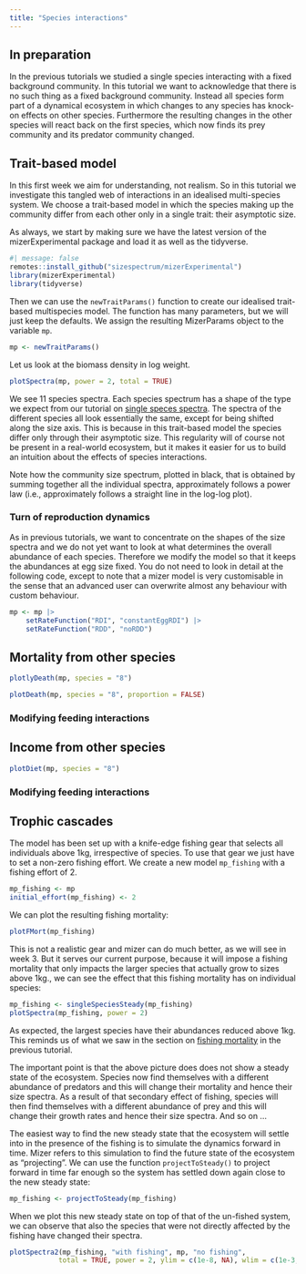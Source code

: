 ```yaml
---
title: "Species interactions"
---
```


## In preparation

In the previous tutorials we studied a single species interacting with a fixed background community. In this tutorial we want to acknowledge that there is no such thing as a fixed background community. Instead all species form part of a dynamical ecosystem in which changes to any species has knock-on effects on other species. Furthermore the resulting changes in the other species will react back on the first species, which now finds its prey community and its predator community changed.

## Trait-based model

In this first week we aim for understanding, not realism. So in this tutorial we investigate this tangled web of interactions in an idealised multi-species system. We choose a trait-based model in which the species making up the community differ from each other only in a single trait: their asymptotic size. 

As always, we start by making sure we have the latest version of the mizerExperimental package and load it as well as the tidyverse.

```r
#| message: false
remotes::install_github("sizespectrum/mizerExperimental")
library(mizerExperimental)
library(tidyverse)
```

Then we can use the `newTraitParams()` function to create our idealised trait-based multispecies model. The function has many parameters, but we will just keep the defaults. We assign the resulting MizerParams object to the variable `mp`.

```r
mp <- newTraitParams()
```

Let us look at the biomass density in log weight.

```r
plotSpectra(mp, power = 2, total = TRUE)
```

We see 11 species spectra. Each species spectrum has a shape of the type we expect from our tutorial on [single speces spectra](single-species-spectra.qmd). The spectra of the different species all look essentially the same, except for being shifted along the size axis. This is because in this trait-based model the species differ only through their asymptotic size. This regularity will of course not be present in a real-world ecosystem, but it makes it easier for us to build an intuition about the effects of species interactions.

Note how the community size spectrum, plotted in black, that is obtained by summing together all the individual spectra, approximately follows a power law (i.e., approximately follows a straight line in the log-log plot).

### Turn of reproduction dynamics

As in previous tutorials, we want to concentrate on the shapes of the size spectra and we do not yet want to look at what determines the overall abundance of each species. Therefore we modify the model so that it keeps the abundances at egg size fixed. You do not need to look in detail at the following code, except to note that a mizer model is very customisable in the sense that an advanced user can overwrite almost any behaviour with custom behaviour. 

```r
mp <- mp |>
    setRateFunction("RDI", "constantEggRDI") |>
    setRateFunction("RDD", "noRDD")
```

## Mortality from other species

```r
plotlyDeath(mp, species = "8")
```

```r
plotDeath(mp, species = "8", proportion = FALSE)
```

### Modifying feeding interactions



## Income from other species

```r
plotDiet(mp, species = "8")
```

### Modifying feeding interactions



## Trophic cascades

The model has been set up with a knife-edge fishing gear that selects all individuals above 1kg, irrespective of species. To use that gear we just have to set a non-zero fishing effort. We create a new model `mp_fishing` with a fishing effort of 2.

```r
mp_fishing <- mp
initial_effort(mp_fishing) <- 2
```

We can plot the resulting fishing mortality:

```r
plotFMort(mp_fishing)
```

This is not a realistic gear and mizer can do much better, as we will see in week 3. But it serves our current purpose, because it will impose a fishing mortality that only impacts the larger species that actually grow to sizes above 1kg., we can see the effect that this fishing mortality has on individual species:

```r
mp_fishing <- singleSpeciesSteady(mp_fishing)
plotSpectra(mp_fishing, power = 2)
```

As expected, the largest species have their abundances reduced above 1kg. This reminds us of what we saw in the section on [fishing mortality](predation-growth-and-mortality.html#fishing-mortality) in the previous tutorial.

The important point is that the above picture does does not show a steady state of the ecosystem. Species now find themselves with a different abundance of predators and this will change their mortality and hence their size spectra. As a result of that secondary effect of fishing, species will then find themselves with a different abundance of prey and this will change their growth rates and hence their size spectra. And so on ...

The easiest way to find the new steady state that the ecosystem will settle into in the presence of the fishing is to simulate the dynamics forward in time. Mizer refers to this simulation to find the future state of the ecosystem as "projecting". We can use the function `projectToSteady()` to project forward in time far enough so the system has settled down again close to the new steady state:

```r
mp_fishing <- projectToSteady(mp_fishing)
```

When we plot this new steady state on top of that of the un-fished system, we can observe that also the species that were not directly affected by the fishing have changed their spectra.

```r
plotSpectra2(mp_fishing, "with fishing", mp, "no fishing", 
            total = TRUE, power = 2, ylim = c(1e-8, NA), wlim = c(1e-3, NA))
```

